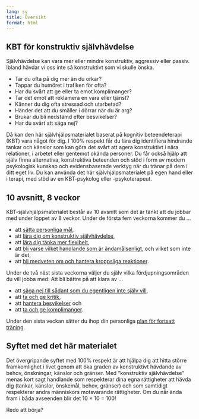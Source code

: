 ```yaml
---
lang: sv
title: Översikt
format: html
---
```


## KBT för konstruktiv självhävdelse

Självhävdelse kan vara mer eller mindre konstruktiv, aggressiv eller passiv. Ibland hävdar vi oss inte så konstruktivt som vi skulle önska.

-   Tar du ofta på dig mer än du orkar?
-   Tappar du humöret i trafiken för ofta?
-   Har du svårt att ge eller ta emot komplimanger?
-   Tar det emot att reklamera en vara eller tjänst?
-   Känner du dig ofta stressad och utarbetad?
-   Händer det att du smäller i dörrar när du är arg?
-   Brukar du bli nedstämd efter besvikelser?
-   Har du svårt att säga nej?

Då kan den här självhjälpsmaterialet baserat på kognitiv beteendeterapi (KBT) vara något för dig. I 100% respekt får du lära dig identifiera hindrande tankar och känslor som kan göra det svårt att agera konstruktivt i nära relationer, i arbetet eller gentemot okända personer. Du får också hjälp att själv finna alternativa, konstruktiva beteenden och stöd i form av modern psykologisk kunskap och evidensbaserade verktyg när du tränar på dem i ditt eget liv. Du kan använda det här självhjälpsmaterialet på egen hand eller i terapi, med stöd av en KBT-psykolog eller -psykoterapeut.

## 10 avsnitt, 8 veckor

KBT-självhjälpsmaterialet består av 10 avsnitt som det är tänkt att du jobbar med under loppet av 8 veckor. Under de första fem veckorna kommer du ...

- att [sätta personliga mål](1-0.qmd),
- att [lära dig om konstruktiv självhävdelse](2-0.qmd),
- att [lära dig tänka mer flexibelt](3-0.qmd),
- att [bli varse vilket handlande som är ändamålsenligt](4-0.qmd), och vilket som inte är det,
- att [bli medveten om och hantera kroppsliga reaktioner](5-0.qmd).

Under de två näst sista veckorna väljer du själv vilka fördjupningsområden du vill jobba med: Att bli bättre på att klara av ...

- att [säga nej till sådant som du egentligen inte själv vill](6-0.qmd), 
- att [ta och ge kritik](7-0.qmd), 
- att [hantera besvikelser](8-0.qmd) och 
- att [ta och ge komplimanger](9-0.qmd).

Under den sista veckan sätter du ihop din personliga [plan för fortsatt träning](10-0.qmd).

## Syftet med det här materialet

Det övergripande syftet med 100% respekt är att hjälpa dig att hitta större framkomlighet i livet genom att öka graden av konstruktivt hävdande av behov, önskningar, känslor och gränser. Med ”konstruktiv självhävdelse” menas kort sagt handlande som respekterar dina egna rättigheter att hävda dig (tankar, känslor, önskemål, behov, gränser) och som samtidigt respekterar andra människors motsvarande rättigheter. Om du når ända fram i båda avseenden blir det 10 × 10 = 100!

Redo att börja?
